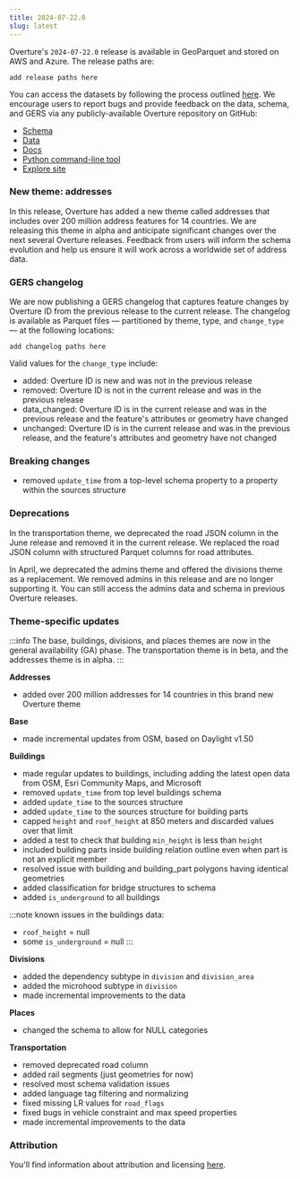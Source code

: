 ```yaml
---
title: 2024-07-22.0
slug: latest
---
```



Overture's `2024-07-22.0` release is available in GeoParquet and stored on AWS and Azure. The release paths are:

```
add release paths here
```

You can access the datasets by following the process outlined [here](https://docs.overturemaps.org/getting-data/). We encourage users to report bugs and provide feedback on the data, schema, and GERS via any publicly-available Overture repository on GitHub: 

- [Schema](https://github.com/OvertureMaps/schema)
- [Data](https://github.com/OvertureMaps/data)
- [Docs](https://github.com/OvertureMaps/docs)
- [Python command-line tool](https://github.com/OvertureMaps/overturemaps-py)
- [Explore site](https://github.com/OvertureMaps/io-site)

### New theme: addresses

In this release, Overture has added a new theme called addresses that includes over 200 million address features for 14 countries. We are releasing this theme in alpha and anticipate significant changes over the next several Overture releases. Feedback from users will inform the schema evolution and help us ensure it will work across a worldwide set of address data. 


### GERS changelog

We are now publishing a GERS changelog that captures feature changes by Overture ID from the previous release to the current release. The changelog is available as Parquet files &mdash; partitioned by theme, type, and `change_type` &mdash; at the following locations:

```
add changelog paths here
```

Valid values for the `change_type` include:
- added: Overture ID is new and was not in the previous release
- removed: Overture ID is not in the current release and was in the previous release
- data_changed: Overture ID is in the current release and was in the previous release and the feature's attributes or geometry have changed
- unchanged: Overture ID is in the current release and was in the previous release, and the feature's attributes and geometry have not changed 



### Breaking changes

- removed `update_time` from a top-level schema property to a property within the sources structure
 
### Deprecations

In the transportation theme, we deprecated the road JSON column in the June release and removed it in the current release. We replaced the road JSON column with structured Parquet columns for road attributes.

In April, we deprecated the admins theme and offered the divisions theme as a replacement. We removed admins in this release and are no longer supporting it. You can still access the admins data and schema in previous Overture releases. 


### Theme-specific updates

:::info
The base, buildings, divisions, and places themes are now in the general availability (GA) phase. The transportation theme is in beta, and the addresses theme is in alpha.
:::

**Addresses**
- added over 200 million addresses for 14 countries in this brand new Overture theme


**Base**

- made incremental updates from OSM, based on Daylight v1.50


**Buildings**

- made regular updates to buildings, including adding the latest open data from OSM, Esri Community Maps, and Microsoft 
- removed `update_time` from top level buildings schema
- added `update_time` to the sources structure 
- added `update_time` to the sources structure for building parts
- capped `height` and `roof_height` at 850 meters and discarded values over that limit
- added a test to check that building `min_height` is less than `height`
- included building parts inside building relation outline even when part is not an explicit member
- resolved issue with building and building_part polygons having identical geometries
- added classification for bridge structures to schema
- added `is_underground` to all buildings

:::note
known issues in the buildings data:
- `roof_height` = null
- some `is_underground` = null
:::

**Divisions**

- added the dependency subtype in `division` and `division_area`
- added the microhood subtype in `division`
- made incremental improvements to the data

**Places**

- changed the schema to allow for NULL categories

**Transportation**
 
- removed deprecated road column 
- added rail segments (just geometries for now) 
- resolved most schema validation issues 
- added language tag filtering and normalizing 
- fixed missing LR values for `road_flags`
- fixed bugs in vehicle constraint and max speed properties 
- made incremental improvements to the data


### Attribution

You'll find information about attribution and licensing [here](https://docs.overturemaps.org/attribution/).

